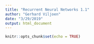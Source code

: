 ```yaml
---
title: "Recurrent Neural Networks 1.1"
author: "Gerhard Viljoen"
date: "3/29/2019"
output: html_document
---
```


```r
knitr::opts_chunk$set(echo = TRUE)
```

```r

```

